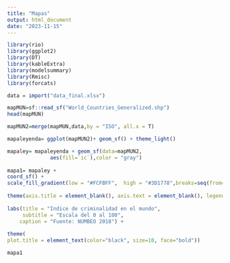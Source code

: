 ---
title: "Mapas"
output: html_document
date: "2023-11-15"
---

```{r}
library(rio)
library(ggplot2)
library(DT)
library(kableExtra)
library(modelsummary)
library(Rmisc)
library(forcats)
```

```{r}
data = import("data_final.xlsx")
```

```{r}
mapMUN=sf::read_sf("World_Countries_Generalized.shp")
head(mapMUN)
```

```{r}
mapMUN2=merge(mapMUN,data,by = "ISO", all.x = T)
```

```{r}
mapaleyenda= ggplot(mapMUN2)+ geom_sf() + theme_light()

mapaley= mapaleyenda + geom_sf(data=mapMUN2,
              aes(fill=`ic`),color = "gray")
      
mapa1= mapaley +
coord_sf() + 
scale_fill_gradient(low = "#FCFBFF",  high = "#3D1778",breaks=seq(from=0, to=100, by=20)) + theme_void() + 
  
theme(axis.title = element_blank(), axis.text = element_blank(), legend.position = "right") + labs(fill=" ") + theme(legend.text = element_text(size = 8)) +
  
labs(title = "Indice de criminalidad en el mundo",
     subtitle = "Escala del 0 al 100",
    caption = "Fuente: NUMBEO 2018") +
  
theme(
plot.title = element_text(color="black", size=10, face="bold"))

mapa1
```


